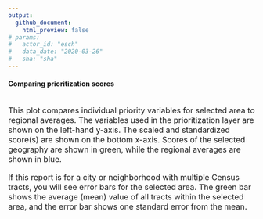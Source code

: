 ```yaml
---
output: 
  github_document:
    html_preview: false
# params: 
#   actor_id: "esch" 
#   data_date: "2020-03-26"
#   sha: "sha"
---
```


#### Comparing prioritization scores

<br>
<section style='font-size: 12pt; text-align: left'>
This plot compares individual priority variables for selected area to regional averages. The variables used in the prioritization layer are shown on the left-hand y-axis. The scaled and standardized score(s) are shown on the bottom x-axis. Scores of the selected geography are shown in green, while the regional averages are shown in blue.
</section>

<br>
<section style='font-size: 12pt; text-align: left'>
If this report is for a city or neighborhood with multiple Census tracts, you will see error bars for the selected area. The green bar shows the average (mean) value of all tracts within the selected area, and the error bar shows one standard error from the mean. 
</section>

